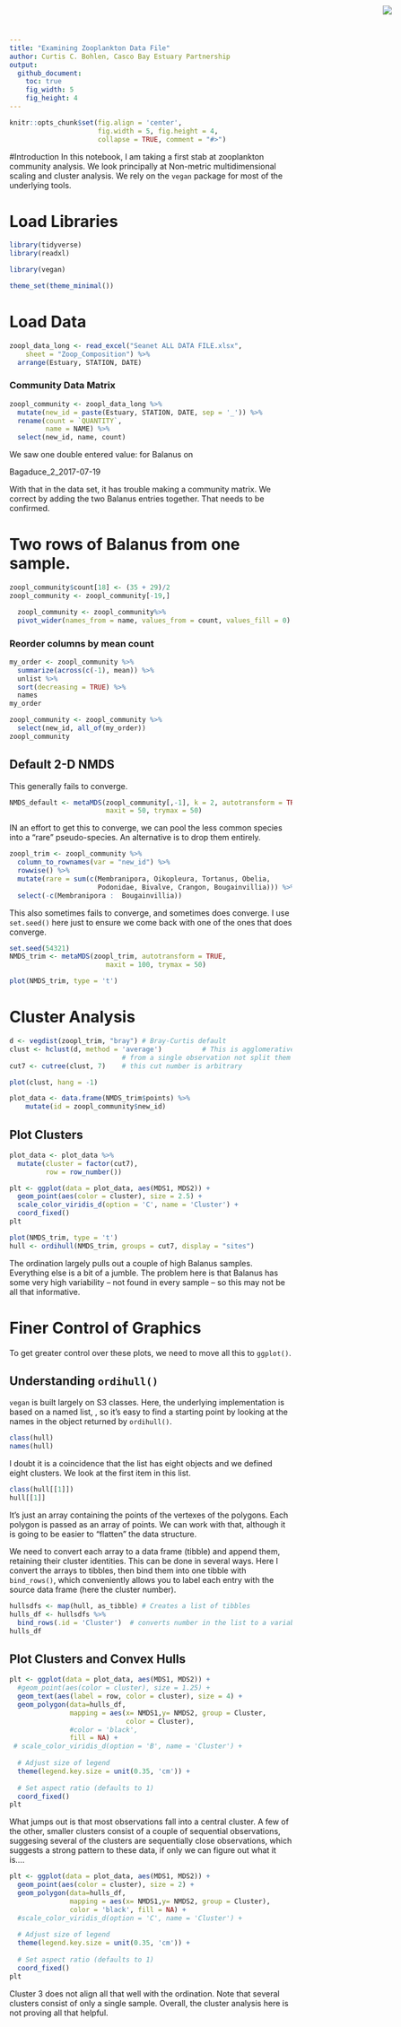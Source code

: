 ```yaml
---
title: "Examining Zooplankton Data File"
author: Curtis C. Bohlen, Casco Bay Estuary Partnership
output:
  github_document:
    toc: true
    fig_width: 5
    fig_height: 4
---
```

<img
    src="https://www.cascobayestuary.org/wp-content/uploads/2014/04/logo_sm.jpg"
    style="position:absolute;top:10px;right:50px;" />

```r
knitr::opts_chunk$set(fig.align = 'center',
                      fig.width = 5, fig.height = 4,
                      collapse = TRUE, comment = "#>")
```

#Introduction
In this notebook, I am taking a first stab at zooplankton community analysis.
We look principally at Non-metric multidimensional scaling and cluster analysis.
We rely on the `vegan` package for most of the underlying tools. 

# Load Libraries
```r
library(tidyverse)
library(readxl)

library(vegan)

theme_set(theme_minimal())
```

# Load Data
```r
zoopl_data_long <- read_excel("Seanet ALL DATA FILE.xlsx", 
    sheet = "Zoop_Composition") %>%
  arrange(Estuary, STATION, DATE)
```

### Community Data Matrix
```r
zoopl_community <- zoopl_data_long %>%
  mutate(new_id = paste(Estuary, STATION, DATE, sep = '_')) %>%
  rename(count = `QUANTITY`,
         name = NAME) %>%
  select(new_id, name, count)
```

We saw one double entered value: for Balanus on

Bagaduce_2_2017-07-19

With that in the data set, it has trouble making a community matrix. We correct
by adding the two Balanus entries together.  That needs to be confirmed.

# Two rows of Balanus from one sample.
```r
zoopl_community$count[18] <- (35 + 29)/2
zoopl_community <- zoopl_community[-19,]
```

```r
  zoopl_community <- zoopl_community%>%
  pivot_wider(names_from = name, values_from = count, values_fill = 0)
```

### Reorder columns by mean count
```r
my_order <- zoopl_community %>%
  summarize(across(c(-1), mean)) %>%
  unlist %>%
  sort(decreasing = TRUE) %>%
  names
my_order
```

```r
zoopl_community <- zoopl_community %>%
  select(new_id, all_of(my_order))
zoopl_community
```


## Default 2-D NMDS
This generally fails to converge.
```r
NMDS_default <- metaMDS(zoopl_community[,-1], k = 2, autotransform = TRUE,
                        maxit = 50, trymax = 50)
```

IN an effort to get this to converge, we can pool the less common species into a
"rare" pseudo-species.  An alternative is to drop them entirely.
```r
zoopl_trim <- zoopl_community %>%
  column_to_rownames(var = "new_id") %>%
  rowwise() %>%
  mutate(rare = sum(c(Membranipora, Oikopleura, Tortanus, Obelia, 
                      Podonidae, Bivalve, Crangon, Bougainvillia))) %>%
  select(-c(Membranipora :  Bougainvillia)) 
```

This also sometimes fails to converge, and sometimes does converge.  I use
`set.seed()` here just to ensure we come back with one of the ones that does
converge.
```r
set.seed(54321)
NMDS_trim <- metaMDS(zoopl_trim, autotransform = TRUE,
                        maxit = 100, trymax = 50)
```

```r
plot(NMDS_trim, type = 't')
```

# Cluster Analysis 
```r
d <- vegdist(zoopl_trim, "bray") # Bray-Curtis default 
clust <- hclust(d, method = 'average')          # This is agglomerative clustering - build the groups
                            # from a single observation not split them apart...
cut7 <- cutree(clust, 7)    # this cut number is arbitrary
```

```r
plot(clust, hang = -1)
```

```r
plot_data <- data.frame(NMDS_trim$points) %>%
    mutate(id = zoopl_community$new_id)
```

## Plot Clusters
```r
plot_data <- plot_data %>%
  mutate(cluster = factor(cut7),
         row = row_number())

plt <- ggplot(data = plot_data, aes(MDS1, MDS2)) + 
  geom_point(aes(color = cluster), size = 2.5) +
  scale_color_viridis_d(option = 'C', name = 'Cluster') +
  coord_fixed()
plt
```
```r
plot(NMDS_trim, type = 't')
hull <- ordihull(NMDS_trim, groups = cut7, display = "sites")
```

The ordination largely pulls out a couple of high Balanus 
samples.  Everything else is a bit of a jumble.  The problem here is that 
Balanus has some very high variability -- not found in every sample -- so this
may not be all that informative.


# Finer Control of Graphics
To get greater control over these plots, we need to move all this to 
`ggplot()`.

## Understanding `ordihull()`
`vegan` is built largely on S3 classes.  Here, the underlying implementation
is based on a named list, , so it's easy to find a starting point by looking at 
the names in the object returned by `ordihull()`.
```r
class(hull)
names(hull)
```

I doubt it is a coincidence that the list has eight objects and we defined eight
clusters. We look at the first item in this list.

```r
class(hull[[1]])
hull[[1]]
```

It's just an array containing the points of the vertexes of the polygons. Each 
polygon is passed as an array of points. We can work with that, although
it is going to be easier to "flatten" the data structure.

We need to convert each array to a data frame (tibble) and append them,
retaining their cluster identities. This can be done in several ways. Here I
convert the arrays to tibbles, then bind them into one tibble with
`bind_rows()`, which conveniently allows you to label each entry with the source
data frame (here the cluster number).

```r
hullsdfs <- map(hull, as_tibble) # Creates a list of tibbles
hulls_df <- hullsdfs %>%
  bind_rows(.id = 'Cluster')  # converts number in the list to a variable
hulls_df
```

## Plot Clusters and  Convex Hulls
```r
plt <- ggplot(data = plot_data, aes(MDS1, MDS2)) + 
  #geom_point(aes(color = cluster), size = 1.25) +
  geom_text(aes(label = row, color = cluster), size = 4) +
  geom_polygon(data=hulls_df,  
               mapping = aes(x= NMDS1,y= NMDS2, group = Cluster,
                             color = Cluster),
               #color = 'black',
               fill = NA) + 
 # scale_color_viridis_d(option = 'B', name = 'Cluster') +
  
  # Adjust size of legend
  theme(legend.key.size = unit(0.35, 'cm')) +
  
  # Set aspect ratio (defaults to 1)
  coord_fixed() 
plt
```

What jumps out is that most observations fall into a central cluster.  A few of
the other, smaller clusters consist of a couple of sequential observations,
suggesing several of the clusters are sequentially close 
observations, which suggests a strong pattern to these data, if only we can 
figure out what it is....

```r
plt <- ggplot(data = plot_data, aes(MDS1, MDS2)) + 
  geom_point(aes(color = cluster), size = 2) +
  geom_polygon(data=hulls_df,  
               mapping = aes(x= NMDS1,y= NMDS2, group = Cluster),
               color = 'black', fill = NA) + 
  #scale_color_viridis_d(option = 'C', name = 'Cluster') +
  
  # Adjust size of legend
  theme(legend.key.size = unit(0.35, 'cm')) +
  
  # Set aspect ratio (defaults to 1)
  coord_fixed() 
plt
```

Cluster 3 does not align all that well with the ordination.  Note that several
clusters consist of only a single sample.  Overall, the cluster analysis here is
not proving all that helpful.


